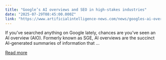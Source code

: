 ```yaml
---
title: "Google’s AI overviews and SEO in high-stakes industries"
date: "2025-07-29T08:45:00.000Z"
link: "https://www.artificialintelligence-news.com/news/googles-ai-overviews-and-seo-in-high-stakes-industries/"
---
```


If you&#8217;ve searched anything on Google lately, chances are you&#8217;ve seen an AI overview (AIO). Formerly known as SGE, AI overviews are the succinct AI-generated summaries of information that ...

[Read more](https://www.artificialintelligence-news.com/news/googles-ai-overviews-and-seo-in-high-stakes-industries/)
